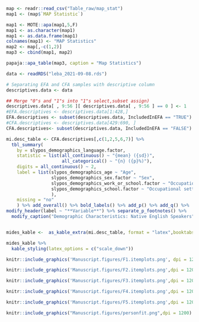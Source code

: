 ```r
map <- readr::read_csv("Table_raw/map_stat")
map1 <- (map$`MAP Statistic`)

map1 <- MOTE::apa(map1,5,F)
map1 <- as.character(map1)
map1 <- as.data.frame(map1)
colnames(map1) <- "MAP Statistics"
map2 <- map[,-c(1,2)]
map3 <- cbind(map1, map2)

papaja::apa_table(map3, caption = "Map Statistics")
```

```r
data <- readRDS("leba_2021-09-08.rds")

# Separating EFA and CFA samples with descriptive column
descriptives.data <- data

## Merge "0"s and "1"s into "1"s select,subset assign)
descriptives.data[ , 9:56 ][ descriptives.data[ , 9:56 ] == 0 ] <- 1
#EFA.descriptives <- descriptives.data[1:428,]
EFA.descriptives <- subset(descriptives.data, IncludedInEFA == "TRUE")
#CFA.descriptives <- descriptives.data[429:690, ]
CFA.descriptives<- subset(descriptives.data, IncludedInEFA == "FALSE")

mi.desc_table <- CFA.descriptives[,c(1,2,5,6,7)] %>%
  tbl_summary(
    by = slypos_demographics_language.factor,
    statistic = list(all_continuous() ~ "{mean} ({sd})",
                     all_categorical() ~ "{n} ({p}%)"),
    digits = all_continuous() ~ 2,
    label = list(slypos_demographics_age ~ "Age",
                 slypos_demographics_sex.factor ~ "Sex",
                 slypos_demographics_work_or_school.factor ~ "Occupational Status",
                 slypos_demographics_school.factor ~ "Occupational setting"
                 ),
    missing = "no"
    ) %>% add_overall() %>% bold_labels() %>% add_p() %>% add_q() %>%
modify_header(label ~ "**Variable**") %>% separate_p_footnotes() %>%
  modify_caption("Demographic Characteristics: Native English Speakers") 


mides_kable <-  as_kable_extra(mi.desc_table, format = "latex",booktabs = T) 
```

```r
mides_kable %>% 
  kable_styling(latex_options = c("scale_down")) 
```

```r
knitr::include_graphics('Manuscript.figures/F1.itemplots.png', dpi = 1200)
```

```r
knitr::include_graphics('Manuscript.figures/F2.itemplots.png',dpi = 1200)
```

```r
knitr::include_graphics('Manuscript.figures/F3.itemplots.png',dpi = 1200)
```

```r
knitr::include_graphics('Manuscript.figures/F4.itemplots.png',dpi = 1200)
```

```r
knitr::include_graphics('Manuscript.figures/F5.itemplots.png',dpi = 1200)
```

```r
knitr::include_graphics("Manuscript.figures/personfit.png",dpi = 1200)
```